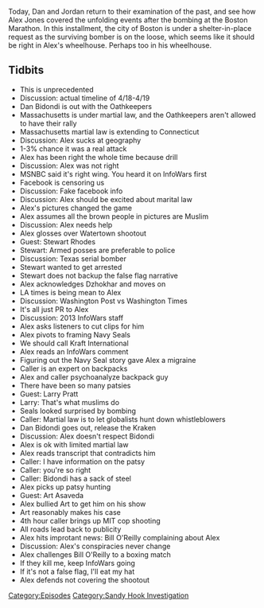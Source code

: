 {{Episode
    | title           = April 19, 2013
    | caption         = [https://knowledgefight.libsyn.com/knowledge-fight-april-19-2013 Listen to this episode on Libsyn]
    | episodeNumber   = 361
    | length          = 02:28:50
    | airDate         = October 28, 2019
    | coverageDate    = April 19, 2013
    | episodeType     = [[:Category:Sandy Hook Investigation|Sandy Hook Investigation]]
    | appearance      = [[Dan Bidondi]], [[Stewart Rhodes]], [[Dzhokhar Tsarnaev]], [[Tamerlan Tsarnaev]], [[Larry Pratt]], [[Art Asaveda]]
    | previousEpisode = [[360: October 23, 2019]]
    | nextEpisode     = [[362: There Is No Mermaid]]
}}

{{Stub}}

Today, Dan and Jordan return to their examination of the past, and see how Alex Jones covered the unfolding events after the bombing at the Boston Marathon. In this installment, the city of Boston is under a shelter-in-place request as the surviving bomber is on the loose, which seems like it should be right in Alex's wheelhouse. Perhaps too in his wheelhouse.

==Tidbits==

*This is unprecedented
*Discussion: actual timeline of 4/18-4/19
*Dan Bidondi is out with the Oathkeepers
*Massachusetts is under martial law, and the Oathkeepers aren't allowed to have their rally
*Massachusetts martial law is extending to Connecticut
*Discussion: Alex sucks at geography
*1-3% chance it was a real attack
*Alex has been right the whole time because drill
*Discussion: Alex was not right
*MSNBC said it's right wing. You heard it on InfoWars first
*Facebook is censoring us
*Discussion: Fake facebook info
*Discussion: Alex should be excited about marital law
*Alex's pictures changed the game
*Alex assumes all the brown people in pictures are Muslim
*Discussion: Alex needs help
*Alex glosses over Watertown shootout
*Guest: Stewart Rhodes
*Stewart: Armed posses are preferable to police
*Discussion: Texas serial bomber
*Stewart wanted to get arrested
*Stewart does not backup the false flag narrative
*Alex acknowledges Dzhokhar and moves on
*LA times is being mean to Alex
*Discussion: Washington Post vs Washington Times
*It's all just PR to Alex
*Discussion: 2013 InfoWars staff
*Alex asks listeners to cut clips for him
*Alex pivots to framing Navy Seals
*We should call Kraft International
*Alex reads an InfoWars comment
*Figuring out the Navy Seal story gave Alex a migraine
*Caller is an expert on backpacks
*Alex and caller psychoanalyze backpack guy
*There have been so many patsies
*Guest: Larry Pratt
*Larry: That's what muslims do
*Seals looked surprised by bombing
*Caller: Martial law is to let globalists hunt down whistleblowers
*Dan Bidondi goes out, release the Kraken
*Discussion: Alex doesn't respect Bidondi
*Alex is ok with limited martial law
*Alex reads transcript that contradicts him
*Caller: I have information on the patsy
*Caller: you're so right
*Caller: Bidondi has a sack of steel
*Alex picks up patsy hunting
*Guest: Art Asaveda
*Alex bullied Art to get him on his show
*Art reasonably makes his case
*4th hour caller brings up MIT cop shooting
*All roads lead back to publicity
*Alex hits improtant news: Bill O'Reilly complaining about Alex
*Discussion: Alex's conspiracies never change
*Alex challenges Bill O'Reilly to a boxing match
*If they kill me, keep InfoWars going
*If it's not a false flag, I'll eat my hat
*Alex defends not covering the shootout

[[Category:Episodes]]
[[Category:Sandy Hook Investigation]]